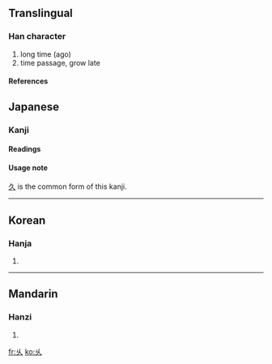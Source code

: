 {{see|久}}<!-- may be replaced by zh-forms -->

==Translingual==
===Han character===
{{Han char|rad=丿|as=02|sn=3|four=|canj=女人 (VO)}}
# long time (ago)
# time passage, grow late
====References====
{{Han ref|kx=0082.010|dkj=00119|hdz=10051.020|uh=4E46|ud=20038}}




==Japanese==
===Kanji===
{{ja-kanji|grade=|rs=丿02}}
====Readings====
{{ja-readings|on=[[きゅう]] (kyū), [[く]] (ku)|kun=[[ひさしい]] (hisashii)}}
====Usage note====
[[久]] is the common form of this kanji.
-----

==Korean==
===Hanja===
{{ko-hanja|hangeul=구|rv=gu|mr=ku}}
# {{defn|Korean}}
----
==Mandarin==
===Hanzi===
{{cmn-hanzi|pin=jiǔ (jiu3)|wg=chiu<sup>3</sup>|y=}}
# {{defn|Mandarin}}

[[fr:乆]]
[[ko:乆]]